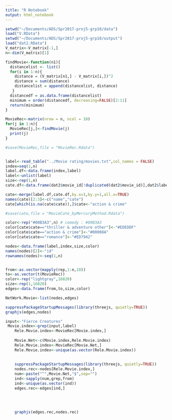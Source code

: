 ```yaml
---
title: "R Notebook"
output: html_notebook
---
```


```r
setwd("~/Documents/ADS/Spr2017-proj5-grp10/data")
load("V.RData")
setwd("~/Documents/ADS/Spr2017-proj5-grp10/output")
load("dat2.RData")
V_matrix<-V_matrix[-1,]
n<-dim(V_matrix)[1]

findMovie<-function(n1){
  distancelist <- list()
  for(i in 1:n){
    distance = (V_matrix[n1,] - V_matrix[i,])^2
    distance = sum(distance)
    distancelist = append(distancelist, distance)
   }
  distancedf = as.data.frame(distancelist)
  minimum = order(distancedf, decreasing=FALSE)[2:11]
  return(minimum)
}

MovieRec<-matrix(nrow = n, ncol = 10)
for(j in 1:n){
  MovieRec[j,]<-findMovie(j)
  print(j)
}

#save(MovieRec,file = "MovieRec.Rdata")


label<-read_table("../Movie rating/movies.txt",col_names = FALSE)
index=seq(1,n)
label.df<-data.frame(index,label)
label<-unlist(label)
size<-rep(1,n)
cate.df<-data.frame(dat2$movie_id[!duplicated(dat2$movie_id)],dat2$label[!duplicated(dat2$movie_id)])

cate<-merge(label.df,cate.df,by.x=1,by.y=1,all.x=TRUE)
names(cate)[2:3]<-c("name","cate")
cate[which(is.na(cate$cate)),]$cate<-"action & crime"

#save(cate,file = "MovieCate_byMercuryMethod.Rdata")

color<-rep("#00B3A3",n) # comedy : #00B3A3
color[cate$cate=="thriller & adventure other"]<-"#EDEDDF"
color[cate$cate=="action & crime"]<-"#00008A"
color[cate$cate=="romance"]<-"#ED7942"

nodes<-data.frame(label,index,size,color)
names(nodes)[2]<-"id"
rownames(nodes)<-seq(1,n)


from<-as.vector(mapply(rep,1:n,10))
to<-as.vector(t(MovieRec))
color<-rep("lightgray",16820)
size<-rep(1,16820)
edges<-data.frame(from,to,size,color)

NetWork.Movie<-list(nodes,edges)

suppressPackageStartupMessages(library(threejs, quietly=TRUE))
graphjs(edges,nodes)

```



```r
input<-"Fierce Creatures"
 Movie.index<-grep(input,label)
    Rele.Movie.index<-MovieRec[Movie.index,]
    
    Movie.Net<-c(Movie.index,Rele.Movie.index)
    Rele.Movie.index<-MovieRec[Movie.Net,]
    Rele.Movie.index<-unique(as.vector(Rele.Movie.index))
    
    
    suppressPackageStartupMessages(library(threejs, quietly=TRUE))
    nodes.rec<-nodes[Rele.Movie.index,]
    num<-paste("^",Movie.Net,"$",sep="")
    ind<-sapply(num,grep,from)
    ind<-unique(as.vector(ind))
    edges.rec<-edges[ind,]
    
    
    
    
    graphjs(edges.rec,nodes.rec)

```

